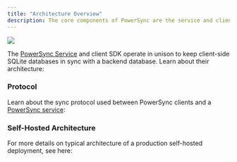 ```yaml
---
title: "Architecture Overview"
description: The core components of PowerSync are the service and client SDKs
---
```


<Frame>
  <img src="/images/architecture/powersync-docs-diagram-architecture-overview.png"/>
</Frame>

The [PowerSync Service](/architecture/powersync-service) and client SDK operate in unison to keep client-side SQLite databases in sync with a backend database. Learn about their architecture:

<CardGroup>
  <Card title="PowerSync Service" icon="server" href="/architecture/powersync-service" horizontal/>
  <Card title="Client Architecture" icon="microchip" href="/architecture/client-architecture" horizontal/>
</CardGroup>

### Protocol

Learn about the sync protocol used between PowerSync clients and a [PowerSync service](/architecture/powersync-service):

<CardGroup>
<Card title="PowerSync Protocol" icon="network-wired" href="/architecture/powersync-protocol" horizontal/>
<Card title="Consistency" icon="scale-balanced" href="/architecture/consistency" horizontal/>
</CardGroup>

### Self-Hosted Architecture

For more details on typical architecture of a production self-hosted deployment, see here:
<CardGroup>
<Card title="Installation" icon="download" href="/self-hosting/installation" horizontal/>
</CardGroup>


